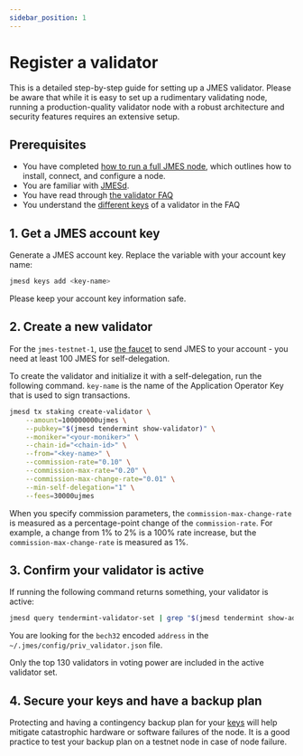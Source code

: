 ```yaml
---
sidebar_position: 1
---
```



# Register a validator


This is a detailed step-by-step guide for setting up a JMES validator. Please be aware that while it is easy to set up a rudimentary validating node, running a production-quality validator node with a robust architecture and security features requires an extensive setup.

## Prerequisites

- You have completed [how to run a full JMES node](../run-a-full-jmes-node/README.mdx), which outlines how to install, connect, and configure a node.
- You are familiar with [JMESd](../../develop/jmesd/install-jmesd.mdx).
- You have read through [the validator FAQ](faq.mdx)
- You understand the [different keys](faq.mdx#validator-keys-and-states) of a validator in the FAQ

## 1. Get a JMES account key
   Generate a JMES account key. Replace the variable with your account key name:

   ```bash
   jmesd keys add <key-name>
   ```
   Please keep your account key information safe.

## 2. Create a new validator


<Admonition type="tip" icon="💡" title="Get coins">

For the `jmes-testnet-1`, use [the faucet](https://faucet-frontend-pr83v.ondigitalocean.app/) to send JMES to your account - you need at least 100 JMES for self-delegation.

</Admonition>


To create the validator and initialize it with a self-delegation, run the following command. `key-name` is the name of the Application Operator Key that is used to sign transactions.

```bash
jmesd tx staking create-validator \
    --amount=100000000ujmes \
    --pubkey="$(jmesd tendermint show-validator)" \
    --moniker="<your-moniker>" \
    --chain-id="<chain-id>" \
    --from="<key-name>" \
    --commission-rate="0.10" \
    --commission-max-rate="0.20" \
    --commission-max-change-rate="0.01" \
    --min-self-delegation="1" \
    --fees=30000ujmes
```

<Admonition type="caution" icon="☢️">

When you specify commission parameters, the `commission-max-change-rate` is measured as a percentage-point change of the `commission-rate`. For example, a change from 1% to 2% is a 100% rate increase, but the `commission-max-change-rate` is measured as 1%.

</Admonition>

## 3. Confirm your validator is active

If running the following command returns something, your validator is active:

```bash
jmesd query tendermint-validator-set | grep "$(jmesd tendermint show-address)"
```

You are looking for the `bech32` encoded `address` in the `~/.jmes/config/priv_validator.json` file.

<Admonition type="note" icon="📝">

Only the top 130 validators in voting power are included in the active validator set.

</Admonition>

## 4. Secure your keys and have a backup plan

Protecting and having a contingency backup plan for your [keys](faq.mdx#what-type-of-key-do-i-need-to-use) will help mitigate catastrophic hardware or software failures of the node.
It is a good practice to test your backup plan on a testnet node in case of node failure.